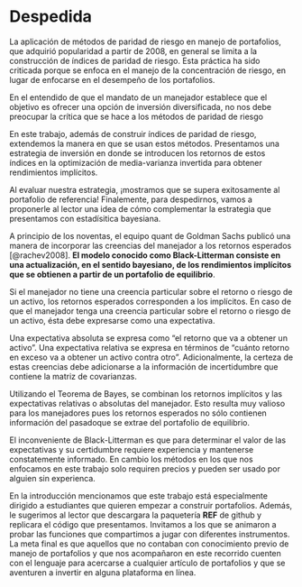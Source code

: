 
# Despedida

La aplicación de métodos de paridad de riesgo en manejo de portafolios, que adquirió popularidad a partir de 2008, en general se limita a la construcción de índices de paridad de riesgo. Esta práctica ha sido criticada porque se enfoca en el manejo de la concentración de riesgo, en lugar de enfocarse en el desempeño de los portafolios. 

En el entendido de que el mandato de un manejador establece que el objetivo es ofrecer una opción de inversión diversificada, no nos debe preocupar la crítica que se hace a los métodos de paridad de riesgo

En este trabajo, además de construir índices de paridad de riesgo, extendemos la manera en que se usan estos métodos. Presentamos una estrategia de inversión en donde se introducen los retornos de estos índices en la optimización de media-varianza invertida para obtener rendimientos implícitos.

<!-- En el entendido de que el mandato de un manejador establece que el objetivo es ofrecer una opción de inversión diversificada, no nos debe preocupar la crítica que se hace a los métodos de paridad de riesgo, pues en la evaluación de nuestra estrategia se mostró que se supera al portafolio de referencia. -->

Al evaluar nuestra estrategia, ¡mostramos que se supera exitosamente al portafolio de referencia! Finalemente, para despedirnos, vamos a proponerle al lector una idea de cómo complementar la estrategia que presentamos con estadísitica bayesiana.

A principio de los noventas, el equipo quant de Goldman Sachs publicó una manera de incorporar las creencias del manejador a los retornos esperados [@rachev2008]. **El modelo conocido como Black-Litterman consiste en una actualización, en el sentido bayesiano, de los rendimientos implícitos que se obtienen a partir de un portafolio de equilibrio**. 

Si el manejador no tiene una creencia particular sobre el retorno o riesgo de un activo, los retornos esperados corresponden a los implícitos. En caso de que el manejador tenga una creencia particular sobre el retorno o riesgo de un activo, ésta debe expresarse como una expectativa. 

Una expectativa absoluta se expresa como "el retorno que va a obtener un activo". Una expectativa relativa se expresa en términos de "cuánto retorno en exceso va a obtener un activo contra otro". Adicionalmente, la certeza de estas creencias debe adicionarse a la información de incertidumbre que contiene la matriz de covarianzas.

Utilizando el Teorema de Bayes, se combinan los retornos implícitos y las expectativas relativas o absolutas del manejador. Esto resulta muy valioso para los manejadores pues los retornos esperados no sólo contienen información del pasadoque se extrae del portafolio de equilibrio. 

El inconveniente de Black-Litterman es que para determinar el valor de las expectativas y su certidumbre requiere experiencia y mantenerse constatemente informado. En cambio los métodos en los que nos enfocamos en este trabajo solo requiren precios y pueden ser usado por alguien sin experienca.

En la introducción mencionamos que este trabajo está especialmente dirigido a estudiantes que quieren empezar a construir portafolios. Además, le sugerimos al lector que descargara la paquetería __REF__ de github y replicara el código que presentamos. Invitamos a los que se animaron a probar las funciones que compartimos a jugar con diferentes instrumentos. La meta final es que aquellos que no contaban con conocimiento previo de manejo de portafolios y que nos acompañaron en este recorrido cuenten con el lenguaje para acercarse a cualquier artículo de portafolios y que se aventuren a invertir en alguna plataforma en línea.

